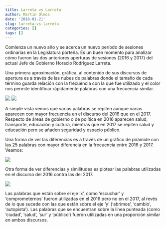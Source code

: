 ```yaml
---
title: Larreta vs Larreta
author: Martin Olmos
date: '2018-01-21'
slug: larreta-vs-larreta
categories: []
tags: []
---
```


Comienza un nuevo año y se acerca un nuevo período de sesiones ordinarias en la Legislatura porteña. Es un buen momento para analizar cómo fueron las dos anteriores aperturas de sesiones (2016 y 2017) del actual Jefe de Gobierno Horacio Rodriguez Larreta.

Una primera aproximación, gráfica, al contenido de sus discursos de apertura es a través de las nubes de palabras donde el tamaño de cada término guarda relación con la frecuencia con la que fue utilizado y el color nos permite identificar rápidamente palabras con una frecuencia similar.

![](static/post/2018-01-21-larreta-vs-larreta_files/wc_apertura2016.jpeg) ![](static/post/2018-01-21-larreta-vs-larreta_files/wc_apertura2017.jpeg)

A simple vista vemos que varias palabras se repiten aunque varias aparecen con mayor frecuencia en el discurso del 2016 que en el 2017. Respecto de áreas de gobierno o de política en 2016 aparecen salud, transporte, educación y cultura, mientras que en 2017 se repiten salud y educación pero se añaden seguridad y espacio público.

Una forma de ver las diferencias es a través de un gráfico de pirámide con las 25 palabras con mayor diferencia en la frecuencia entre 2016 y 2017. Veamos:

![](static/post/2018-01-21-larreta-vs-larreta_files/piramide.jpeg)

Otra forma de ver diferencias y similitudes es plotear las palabras utilizadas en el discurso del 2016 contra las del 2017. 

![](static/post/2018-01-21-larreta-vs-larreta_files/2016vs2017.jpeg)

Las palabras que están sobre el eje 'x', como 'escuchar' y 'comprometernos' fueron utilizadas en el 2016 pero no en el 2017, al revés de lo que sucede con las que están sobre el eje 'y' ('abrimos', 'cambio', 'autopista'). Las palabras que se encuentran sobre la línea punteada (como 'ciudad', 'salud', 'sur' y 'público') fueron utilizadas en una proporción similar en ambos discursos.


